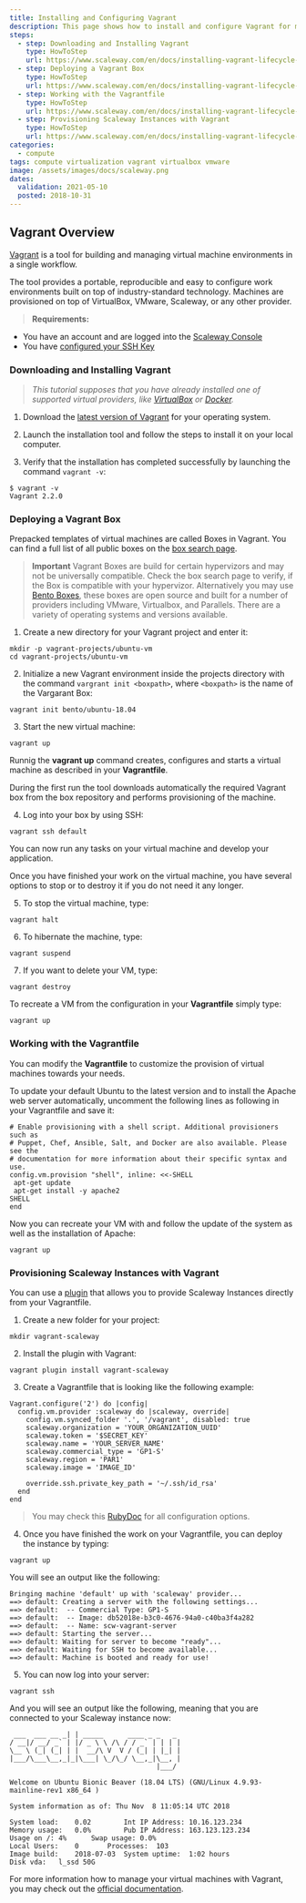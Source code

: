 ```yaml
---
title: Installing and Configuring Vagrant
description: This page shows how to install and configure Vagrant for managing the lifecycle of virtual machines.
steps:
  - step: Downloading and Installing Vagrant
    type: HowToStep
    url: https://www.scaleway.com/en/docs/installing-vagrant-lifecycle-management/#-Downloading-and-Installing-Vagrant
  - step: Deploying a Vagrant Box
    type: HowToStep
    url: https://www.scaleway.com/en/docs/installing-vagrant-lifecycle-management/#-Deploying-a-Vagrant-Box
  - step: Working with the Vagrantfile
    type: HowToStep
    url: https://www.scaleway.com/en/docs/installing-vagrant-lifecycle-management/#-Working-with-the-Vagrantfile
  - step: Provisioning Scaleway Instances with Vagrant
    type: HowToStep
    url: https://www.scaleway.com/en/docs/installing-vagrant-lifecycle-management/#-Provisioning-Scaleway-Instances-with-Vagrant
categories:
  - compute
tags: compute virtualization vagrant virtualbox vmware
image: /assets/images/docs/scaleway.png
dates:
  validation: 2021-05-10
  posted: 2018-10-31
---
```


## Vagrant Overview

[Vagrant](https://www.vagrantup.com) is a tool for building and managing virtual machine environments in a single workflow.

The tool provides a portable, reproducible and easy to configure work environments built on top of industry-standard technology. Machines are provisioned on top of VirtualBox, VMware, Scaleway, or any other provider.

> **Requirements:**

- You have an account and are logged into the [Scaleway Console](https://console.scaleway.com)
- You have [configured your SSH Key](/console/my-project/how-to/create-ssh-key/)

### Downloading and Installing Vagrant

> _This tutorial supposes that you have already installed one of supported virtual providers, like [VirtualBox](https://www.virtualbox.org/) or [Docker](https://www.scaleway.com/docs/how-to-install-docker-community-edition-ubuntu-bionic-beaver/)._

1. Download the [latest version of Vagrant](https://www.vagrantup.com/downloads.html) for your operating system.

2. Launch the installation tool and follow the steps to install it on your local computer.

3. Verify that the installation has completed successfully by launching the command `vagrant -v`:

```
$ vagrant -v
Vagrant 2.2.0
```

### Deploying a Vagrant Box

Prepacked templates of virtual machines are called Boxes in Vagrant. You can find a full list of all public boxes on the [box search page](https://app.vagrantup.com/boxes/search).

> **Important** Vagrant Boxes are build for certain hypervizors and may not be universally compatible. Check the box search page to verify, if the Box is compatible with your hypervizor. Alternatively you may use [Bento Boxes](https://app.vagrantup.com/bento), these boxes are open source and built for a number of providers including VMware, Virtualbox, and Parallels. There are a variety of operating systems and versions available.

1. Create a new directory for your Vagrant project and enter it:

```
mkdir -p vagrant-projects/ubuntu-vm
cd vagrant-projects/ubuntu-vm
```

2. Initialize a new Vagrant environment inside the projects directory with the command `vargrant init <boxpath>`, where `<boxpath>` is the name of the Vargarant
   Box:

```
vagrant init bento/ubuntu-18.04
```

3. Start the new virtual machine:

```
vagrant up
```

Runnig the **vagrant up** command creates, configures and starts a virtual machine as described in your **Vagrantfile**.

During the first run the tool downloads automatically the required Vagrant box from the box repository and performs provisioning of the machine.

4. Log into your box by using SSH:

```
vagrant ssh default
```

You can now run any tasks on your virtual machine and develop your application.

Once you have finished your work on the virtual machine, you have several options to stop or to destroy it if you do not need it any longer.

5. To stop the virtual machine, type:

```
vagrant halt
```

6. To hibernate the machine, type:

```
vagrant suspend
```

7. If you want to delete your VM, type:

```
vagrant destroy
```

To recreate a VM from the configuration in your **Vagrantfile** simply type:

```
vagrant up
```

### Working with the Vagrantfile

You can modify the **Vagrantfile** to customize the provision of virtual machines towards your needs.

To update your default Ubuntu to the latest version and to install the Apache web server automatically, uncomment the following lines as following in your Vagrantfile and save it:

```
# Enable provisioning with a shell script. Additional provisioners such as
# Puppet, Chef, Ansible, Salt, and Docker are also available. Please see the
# documentation for more information about their specific syntax and use.
config.vm.provision "shell", inline: <<-SHELL
 apt-get update
 apt-get install -y apache2
SHELL
end
```

Now you can recreate your VM with and follow the update of the system as well as the installation of Apache:

```
vagrant up
```

### Provisioning Scaleway Instances with Vagrant

You can use a [plugin](https://github.com/kaorimatz/vagrant-scaleway) that allows you to provide Scaleway Instances directly from your Vagrantfile.

1. Create a new folder for your project:

```
mkdir vagrant-scaleway
```

2. Install the plugin with Vagrant:

```
vagrant plugin install vagrant-scaleway
```

3. Create a Vagrantfile that is looking like the following example:

```
Vagrant.configure('2') do |config|
  config.vm.provider :scaleway do |scaleway, override|
    config.vm.synced_folder '.', '/vagrant', disabled: true
    scaleway.organization = 'YOUR_ORGANIZATION_UUID'
    scaleway.token = '$SECRET_KEY'
    scaleway.name = 'YOUR_SERVER_NAME'
    scaleway.commercial_type = 'GP1-S'
    scaleway.region = 'PAR1'
    scaleway.image = 'IMAGE_ID'

    override.ssh.private_key_path = '~/.ssh/id_rsa'
  end
end
```

> You may check this [RubyDoc](https://www.rubydoc.info/gems/vagrant-scaleway/VagrantPlugins/Scaleway/Config) for all configuration options.

4. Once you have finished the work on your Vagrantfile, you can deploy the instance by typing:

```
vagrant up
```

You will see an output like the following:

```
Bringing machine 'default' up with 'scaleway' provider...
==> default: Creating a server with the following settings...
==> default:  -- Commercial Type: GP1-S
==> default:  -- Image: db52018e-b3c0-4676-94a0-c40ba3f4a282
==> default:  -- Name: scw-vagrant-server
==> default: Starting the server...
==> default: Waiting for server to become "ready"...
==> default: Waiting for SSH to become available...
==> default: Machine is booted and ready for use!
```

5. You can now log into your server:

```
vagrant ssh
```

And you will see an output like the following, meaning that you are connected to your Scaleway instance now:

```_
 ___  ___ __ _| | _____      ____ _ _   _
/ __|/ __/ _` | |/ _ \ \ /\ / / _` | | | |
\__ \ (_| (_| | |  __/\ V  V / (_| | |_| |
|___/\___\__,_|_|\___| \_/\_/ \__,_|\__, |
                                    |___/

Welcome on Ubuntu Bionic Beaver (18.04 LTS) (GNU/Linux 4.9.93-mainline-rev1 x86_64 )

System information as of: Thu Nov  8 11:05:14 UTC 2018

System load:	0.02		Int IP Address:	10.16.123.234
Memory usage:	0.0%		Pub IP Address:	163.123.123.234
Usage on /:	4%		Swap usage:	0.0%
Local Users:	0		Processes:	103
Image build:	2018-07-03	System uptime:	1:02 hours
Disk vda:	l_ssd 50G
```

For more information how to manage your virtual machines with Vagrant, you may check out the [official documentation](https://www.vagrantup.com/docs).
